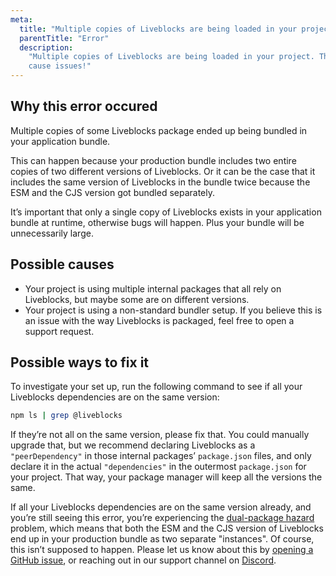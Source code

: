```yaml
---
meta:
  title: "Multiple copies of Liveblocks are being loaded in your project"
  parentTitle: "Error"
  description:
    "Multiple copies of Liveblocks are being loaded in your project. This will
    cause issues!"
---
```


## Why this error occured

Multiple copies of some Liveblocks package ended up being bundled in your
application bundle.

This can happen because your production bundle includes two entire copies of two
different versions of Liveblocks. Or it can be the case that it includes the
same version of Liveblocks in the bundle twice because the ESM and the CJS
version got bundled separately.

It’s important that only a single copy of Liveblocks exists in your application
bundle at runtime, otherwise bugs will happen. Plus your bundle will be
unnecessarily large.

## Possible causes

- Your project is using multiple internal packages that all rely on Liveblocks,
  but maybe some are on different versions.
- Your project is using a non-standard bundler setup. If you believe this is an
  issue with the way Liveblocks is packaged, feel free to open a support
  request.

## Possible ways to fix it

To investigate your set up, run the following command to see if all your
Liveblocks dependencies are on the same version:

```bash
npm ls | grep @liveblocks
```

If they’re not all on the same version, please fix that. You could manually
upgrade that, but we recommend declaring Liveblocks as a `"peerDependency"` in
those internal packages’ `package.json` files, and only declare it in the actual
`"dependencies"` in the outermost `package.json` for your project. That way,
your package manager will keep all the versions the same.

If all your Liveblocks dependencies are on the same version already, and you’re
still seeing this error, you’re experiencing the
[dual-package hazard](https://nodejs.org/api/packages.html#dual-package-hazard)
problem, which means that both the ESM and the CJS version of Liveblocks end up
in your production bundle as two separate "instances". Of course, this isn’t
supposed to happen. Please let us know about this by
[opening a GitHub issue](https://github.com/liveblocks/liveblocks/issues/new?template=bug_report.md),
or reaching out in our support channel on
[Discord](https://liveblocks.io/discord).
